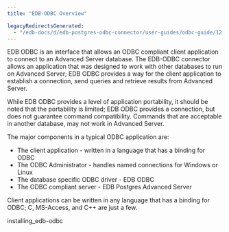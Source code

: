 ```yaml
---
title: "EDB-ODBC Overview"

legacyRedirectsGenerated:
  - "/edb-docs/d/edb-postgres-odbc-connector/user-guides/odbc-guide/12.2.0.2/edb-odbc_overview.html"
---
```


EDB ODBC is an interface that allows an ODBC compliant client application to connect to an Advanced Server database. The EDB-ODBC connector allows an application that was designed to work with other databases to run on Advanced Server; EDB ODBC provides a way for the client application to establish a connection, send queries and retrieve results from Advanced Server.

While EDB ODBC provides a level of application portability, it should be noted that the portability is limited; EDB ODBC provides a connection, but does not guarantee command compatibility. Commands that are acceptable in another database, may not work in Advanced Server.

The major components in a typical ODBC application are:

-   The client application - written in a language that has a binding for ODBC
-   The ODBC Administrator - handles named connections for Windows or Linux
-   The database specific ODBC driver - EDB ODBC
-   The ODBC compliant server - EDB Postgres Advanced Server

Client applications can be written in any language that has a binding for ODBC; C, MS-Access, and C++ are just a few.

<div class="toctree" maxdepth="3">

installing_edb-odbc

</div>
